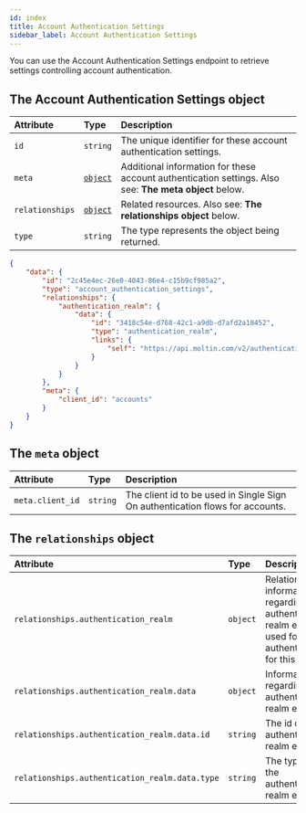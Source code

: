 ```yaml
---
id: index
title: Account Authentication Settings
sidebar_label: Account Authentication Settings
---
```


You can use the Account Authentication Settings endpoint to retrieve settings controlling account authentication.

## The Account Authentication Settings object

<!--DOCUSAURUS_CODE_TABS-->

<!--Attributes-->

| Attribute | Type | Description |
| :--- | :--- | :--- |
| `id` | `string` | The unique identifier for these account authentication settings. |
| `meta` | [`object`](#the-meta-object) | Additional information for these account authentication settings. Also see: **The meta object** below. |
| `relationships` | [`object`](#the-relationships-object) | Related resources. Also see: **The relationships object** below. |
| `type` | `string` | The type represents the object being returned. |

<!--Sample Response-->

```json
{
    "data": {
        "id": "2c45e4ec-26e0-4043-86e4-c15b9cf985a2",
        "type": "account_authentication_settings",
        "relationships": {
            "authentication_realm": {
                "data": {
                    "id": "3418c54e-d768-42c1-a9db-d7afd2a18452",
                    "type": "authentication_realm",
                    "links": {
                        "self": "https://api.moltin.com/v2/authentication-realms/3418c54e-d768-42c1-a9db-d7afd2a18452"
                    }
                }
            }
        },
        "meta": {
            "client_id": "accounts"
        }
    }
}
```

<!--END_DOCUSAURUS_CODE_TABS-->

## The `meta` object

| Attribute | Type | Description |
| :--- | :--- | :--- |
| `meta.client_id` | `string` | The client id to be used in Single Sign On authentication flows for accounts.

## The `relationships` object

| Attribute | Type | Description |
| :--- | :--- | :--- |
| `relationships.authentication_realm` | `object` | Relationship information regarding the authentication realm entity used for authentication for this store. |
| `relationships.authentication_realm.data` | `object` | Information regarding the authentication realm entity. |
| `relationships.authentication_realm.data.id` | `string` | The id of the authentication realm entity. |
| `relationships.authentication_realm.data.type` | `string` | The type of the authentication realm entity. |
